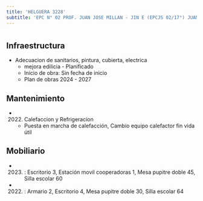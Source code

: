 ```yaml
---
title: 'HELGUERA 3228'
subtitle: 'EPC N° 02 PROF. JUAN JOSE MILLAN - JIN E (EPCJS 02/17°) JUANA MANSO'
---
```


#
## Infraestructura

* Adecuacion de sanitarios, pintura, cubierta, electrica 
    + mejora edilicia - Planificado 
    + Inicio de obra: Sin fecha de inicio 
    + Plan de obras 2024 - 2027 






## Mantenimiento

*  (2022) Calefaccion y Refrigeracion 
    + Puesta en marcha de calefacción, Cambio equipo calefactor fin vida útil





## Mobiliario

*  (2023) : Escritorio 3, Estación movil cooperadoras 1, Mesa pupitre doble 45, Silla escolar 60 

*  (2022) : Armario 2, Escritorio 4, Mesa pupitre doble 30, Silla escolar 64 



